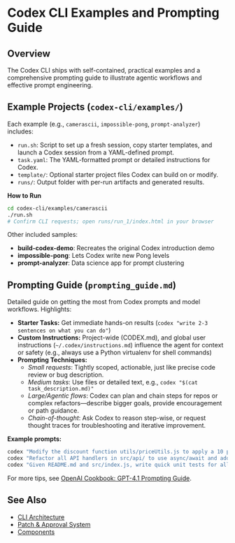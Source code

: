 # Codex CLI Examples and Prompting Guide

## Overview

The Codex CLI ships with self-contained, practical examples and a comprehensive prompting guide to illustrate agentic workflows and effective prompt engineering.

## Example Projects (`codex-cli/examples/`)

Each example (e.g., `camerascii`, `impossible-pong`, `prompt-analyzer`) includes:
- `run.sh`: Script to set up a fresh session, copy starter templates, and launch a Codex session from a YAML-defined prompt.
- `task.yaml`: The YAML-formatted prompt or detailed instructions for Codex.
- `template/`: Optional starter project files Codex can build on or modify.
- `runs/`: Output folder with per-run artifacts and generated results.

**How to Run**
```sh
cd codex-cli/examples/camerascii
./run.sh
# Confirm CLI requests; open runs/run_1/index.html in your browser
```

Other included samples:
- **build-codex-demo**: Recreates the original Codex introduction demo
- **impossible-pong**: Lets Codex write new Pong levels
- **prompt-analyzer**: Data science app for prompt clustering

## Prompting Guide (`prompting_guide.md`)
Detailed guide on getting the most from Codex prompts and model workflows. Highlights:

- **Starter Tasks:** Get immediate hands-on results (`codex "write 2-3 sentences on what you can do"`)
- **Custom Instructions:** Project-wide (CODEX.md), and global user instructions (`~/.codex/instructions.md`) influence the agent for context or safety (e.g., always use a Python virtualenv for shell commands)
- **Prompting Techniques:**
  - *Small requests*: Tightly scoped, actionable, just like precise code review or bug description.
  - *Medium tasks*: Use files or detailed text, e.g., `codex "$(cat task_description.md)"`
  - *Large/Agentic flows*: Codex can plan and chain steps for repos or complex refactors—describe bigger goals, provide encouragement or path guidance.
  - *Chain-of-thought*: Ask Codex to reason step-wise, or request thought traces for troubleshooting and iterative improvement.

**Example prompts:**
```sh
codex "Modify the discount function utils/priceUtils.js to apply a 10 percent discount"
codex "Refactor all API handlers in src/api/ to use async/await and add error handling"
codex "Given README.md and src/index.js, write quick unit tests for all exported functions. Save results in tests/"
```

For more tips, see [OpenAI Cookbook: GPT-4.1 Prompting Guide](https://cookbook.openai.com/examples/gpt4-1_prompting_guide).

## See Also
- [CLI Architecture](./cli.mdx)
- [Patch & Approval System](./patch-approval.mdx)
- [Components](./components.mdx)
